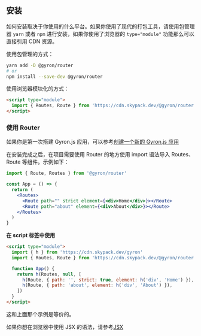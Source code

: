 ## 安装

如何安装取决于你使用的什么平台。如果你使用了现代的打包工具，请使用包管理器 `yarn` 或者 `npm` 进行安装，如果你使用了浏览器的 `type="module"` 功能那么可以直接引用 CDN 资源。

使用包管理的方式：

```bash
yarn add -D @gyron/router
# or
npm install --save-dev @gyron/router
```

使用浏览器模块化的方式：

```html
<script type="module">
  import { Routes, Route } from 'https://cdn.skypack.dev/@gyron/router'
</script>
```

### 使用 Router

如果你是第一次搭建 Gyron.js 应用，可以参考[创建一个新的 Gyron.js 应用](/docs/tutorial#创建一个新的%20Gyron%20应用)

在安装完成之后，在项目需要使用 Router 的地方使用 import 语法导入 Routes、Route 等组件。示例如下：

```jsx
import { Route, Routes } from '@gyron/router'

const App = () => {
  return (
    <Routes>
      <Route path="" strict element={<div>Home</div>}></Route>
      <Route path="about" element={<div>About</div>}></Route>
    </Routes>
  )
}
```

**在 script 标签中使用**

```html
<script type="module">
  import { h } from 'https://cdn.skypack.dev/gyron'
  import { Routes, Route } from 'https://cdn.skypack.dev/@gyron/router'

  function App() {
    return h(Routes, null, [
      h(Route, { path: '', strict: true, element: h('div', 'Home') }),
      h(Route, { path: 'about', element: h('div', 'About') }),
    ])
  }
</script>
```

这和上面那个示例是等价的。

如果你想在浏览器中使用 JSX 的语法，请参考[JSX](/core/jsx/getting-started)
